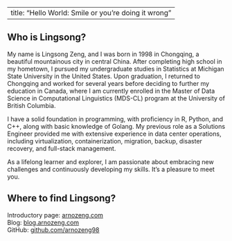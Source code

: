 <link rel="shortcut icon" type="image/x-icon" href="favicon.ico">

---
title: "Hello World: Smile or you're doing it wrong"
---

## Who is Lingsong?

My name is Lingsong Zeng, and I was born in 1998 in Chongqing, a beautiful mountainous city in central China. After completing high school in my hometown, I pursued my undergraduate studies in Statistics at Michigan State University in the United States. Upon graduation, I returned to Chongqing and worked for several years before deciding to further my education in Canada, where I am currently enrolled in the Master of Data Science in Computational Linguistics (MDS-CL) program at the University of British Columbia.

I have a solid foundation in programming, with proficiency in R, Python, and C++, along with basic knowledge of Golang. My previous role as a Solutions Engineer provided me with extensive experience in data center operations, including virtualization, containerization, migration, backup, disaster recovery, and full-stack management.

As a lifelong learner and explorer, I am passionate about embracing new challenges and continuously developing my skills. It's a pleasure to meet you.

## Where to find Lingsong?

Introductory page: [arnozeng.com](https://arnozeng.com/) <br>
Blog: [blog.arnozeng.com](https://blog.arnozeng.com/)    <br>
GitHub: [github.com/arnozeng98](https://github.com/arnozeng98/)